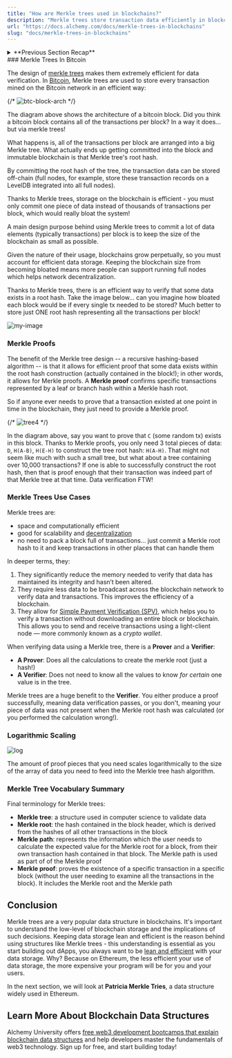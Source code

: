 ```yaml
---
title: "How are Merkle trees used in blockchains?"
description: "Merkle trees store transaction data efficiently in blockchains. The root hash is committed, reducing blockchain size. Merkle proofs verify data efficiently. They are space and computationally efficient, good for scalability and decentralization."
url: "https://docs.alchemy.com/docs/merkle-trees-in-blockchains"
slug: "docs/merkle-trees-in-blockchains"
---
```


<details>
<summary>**Previous Section Recap**</summary>

In the previous section, we looked at what makes up a basic tree data structure, including tree vocabulary. Can you define them all by memory?:

1. **node**
2. **root node**
3. **parent node**
4. **child node**
5. **key**
6. **tree height**
7. **leaves**

</details>
### Merkle Trees In Bitcoin

The design of [merkle trees](/docs/what-are-merkle-trees) makes them extremely efficient for data verification. In [Bitcoin](/docs/proof-of-work), Merkle trees are used to store every transaction mined on the Bitcoin network in an efficient way:

{/* ![btc-block-arch](Bitcoin-block-structure.ppm) */}

The diagram above shows the architecture of a bitcoin block. Did you think a bitcoin block contains all of the transactions per block? In a way it does... but via merkle trees!

What happens is, all of the transactions per block are arranged into a big Merkle tree. What actually ends up getting committed into the block and immutable blockchain is that Merkle tree's root hash.

By committing the root hash of the tree, the transaction data can be stored off-chain (full nodes, for example, store these transaction records on a LevelDB integrated into all full nodes).

Thanks to Merkle trees, storage on the blockchain is efficient - you must only commit one piece of data instead of thousands of transactions per block, which would really bloat the system!

<Info>
  A main design purpose behind using Merkle trees to commit a lot of data elements (typically transactions) per block is to keep the size of the blockchain as small as possible.

  Given the nature of their usage, blockchains grow perpetually, so you must account for efficient data storage. Keeping the blockchain size from becoming bloated means more people can support running full nodes which helps network decentralization.
</Info>

Thanks to Merkle trees, there is an efficient way to verify that some data exists in a root hash. Take the image below... can you imagine how bloated each block would be if every single tx needed to be stored? Much better to store just ONE root hash representing all the transactions per block!

![my-image](Screen_Shot_2022-11-30_at_12.22.06_PM.png)

### Merkle Proofs

The benefit of the Merkle tree design -- a recursive hashing-based algorithm -- is that it allows for efficient proof that some data exists within the root hash construction (actually contained in the block!); in other words, it allows for Merkle proofs. A **Merkle proof** confirms specific transactions represented by a leaf or branch hash within a Merkle hash root.

So if anyone ever needs to prove that a transaction existed at one point in time in the blockchain, they just need to provide a Merkle proof.

{/* ![tree4](proof-c.png) */}

In the diagram above, say you want to prove that `C` (some random tx) exists in this block. Thanks to Merkle proofs, you only need 3 total pieces of data: `D`, `H(A-B)`, `H(E-H)` to construct the tree root hash: `H(A-H)`. That might not seem like much with such a small tree, but what about a tree containing over 10,000 transactions? If one is able to successfully construct the root hash, then that is proof enough that their transaction was indeed part of that Merkle tree at that time. Data verification FTW!

### Merkle Trees Use Cases

Merkle trees are:

* space and computationally efficient
* good for scalability and [decentralization](/docs/what-are-blockchain-networks)
* no need to pack a block full of transactions… just commit a Merkle root hash to it and keep transactions in other places that can handle them

In deeper terms, they:

1. They significantly reduce the memory needed to verify that data has maintained its integrity and hasn’t been altered.
2. They require less data to be broadcast across the blockchain network to verify data and transactions. This improves the efficiency of a blockchain.
3. They allow for [Simple Payment Verification (SPV)](https://wiki.bitcoinsv.io/index.php/Simplified_Payment_Verification), which helps you to verify a transaction without downloading an entire block or blockchain. This allows you to send and receive transactions using a light-client node — more commonly known as a *crypto wallet*.

When verifying data using a Merkle tree, there is a **Prover** and a **Verifier**:

* **A Prover**: Does all the calculations to create the merkle root (just a hash!)
* **A Verifier**: Does not need to know all the values to know *for certain* one value is in the tree.

Merkle trees are a huge benefit to the **Verifier**. You either produce a proof successfully, meaning data verification passes, or you don't, meaning your piece of data was not present when the Merkle root hash was calculated (or you performed the calculation wrong!).

### Logarithmic Scaling

![log](Screen_Shot_2022-10-30_at_6.51.12_PM.png)

The amount of proof pieces that you need scales logarithmically to the size of the array of data you need to feed into the Merkle tree hash algorithm.

### Merkle Tree Vocabulary Summary

Final terminology for Merkle trees:

* **Merkle tree**: a structure used in computer science to validate data
* **Merkle root**: the hash contained in the block header, which is derived from the hashes of all other transactions in the block
* **Merkle path**: represents the information which the user needs to calculate the expected value for the Merkle root for a block, from their own transaction hash contained in that block. The Merkle path is used as part of of the Merkle proof
* **Merkle proof**: proves the existence of a specific transaction in a specific block (without the user needing to examine all the transactions in the block). It includes the Merkle root and the Merkle path

## Conclusion

Merkle trees are a very popular data structure in blockchains. It's important to understand the low-level of blockchain storage and the implications of such decisions. Keeping data storage lean and efficient is the reason behind using structures like Merkle trees - this understanding is essential as you start building out dApps, you always want to be [lean and efficient](/docs/ethereum-gas) with your data storage. Why? Because on Ethereum, the less efficient your use of data storage, the more expensive your program will be for you and your users.

In the next section, we will look at **Patricia Merkle Tries**, a data structure widely used in Ethereum.

## Learn More About Blockchain Data Structures

Alchemy University offers [free web3 development bootcamps that explain blockchain data structures](https://university.alchemy.com/ethereum) and help developers master the fundamentals of web3 technology. Sign up for free, and start building today!
